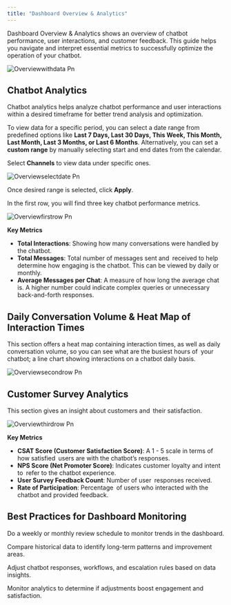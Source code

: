 ```yaml
---
title: "Dashboard Overview & Analytics"
---
```


Dashboard Overview & Analytics shows an overview of chatbot performance, user interactions, and customer feedback. This guide helps you navigate and interpret essential metrics to successfully optimize the operation of your chatbot.

![Overviewwithdata Pn](/images/overviewwithdata.png)

## Chatbot Analytics

Chatbot analytics helps analyze chatbot performance and user interactions within a desired timeframe for better trend analysis and optimization.

To view data for a specific period, you can select a date range from predefined options like **Last 7 Days, Last 30 Days, This Week, This Month, Last Month, Last 3 Months, or Last 6 Months**. Alternatively, you can set a **custom range** by manually selecting start and end dates from the calendar.

Select **Channels** to view data under specific ones.

![Overviewselectdate Pn](/images/overviewselectdate.png)

Once desired range is selected, click **Apply**.

In the first row, you will find three key chatbot performance metrics.

![Overviewfirstrow Pn](/images/overviewfirstrow.png)

**Key Metrics**

- **Total Interactions**: Showing how many conversations were handled by the chatbot. 
- **Total Messages**: Total number of messages sent and received to help determine how engaging is the chatbot. This can be viewed by daily or monthly.
- **Average Messages per Chat**: A measure of how long the average chat is. A higher number could indicate complex queries or unnecessary back-and-forth responses.

## Daily Conversation Volume & Heat Map of Interaction Times

This section offers a heat map containing interaction times, as well as daily conversation volume, so you can see what are the busiest hours of your chatbot; a line chart showing interactions on a chatbot daily basis.

![Overviewsecondrow Pn](/images/overviewsecondrow.png)

## Customer Survey Analytics

This section gives an insight about customers and their satisfaction.

![Overviewthirdrow Pn](/images/overviewthirdrow.png)

**Key Metrics**

- **CSAT Score (Customer Satisfaction Score)**: A 1 - 5 scale in terms of how satisfied users are with the chatbot’s responses.
- **NPS Score (Net Promoter Score)**: Indicates customer loyalty and intent to refer to the chatbot experience.
- **User Survey Feedback Count**: Number of user responses received.
- **Rate of Participation**: Percentage of users who interacted with the chatbot and provided feedback.

## Best Practices for Dashboard Monitoring

<Icon icon="circle-check" /> Do a weekly or monthly review schedule to monitor trends in the dashboard.

<Icon icon="circle-check" /> Compare historical data to identify long-term patterns and improvement areas.

<Icon icon="circle-check" /> Adjust chatbot responses, workflows, and escalation rules based on data insights.

<Icon icon="circle-check" /> Monitor analytics to determine if adjustments boost engagement and satisfaction.